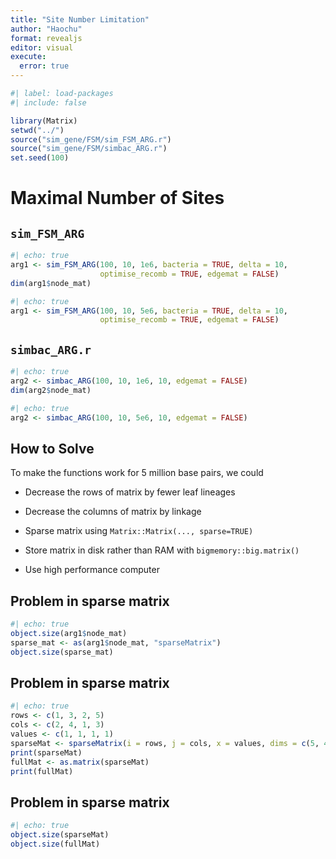 ```yaml
---
title: "Site Number Limitation"
author: "Haochu"
format: revealjs
editor: visual
execute:
  error: true
---
```


```r
#| label: load-packages
#| include: false

library(Matrix)
setwd("../")
source("sim_gene/FSM/sim_FSM_ARG.r")
source("sim_gene/FSM/simbac_ARG.r")
set.seed(100)
```

# Maximal Number of Sites

## `sim_FSM_ARG`

```r
#| echo: true
arg1 <- sim_FSM_ARG(100, 10, 1e6, bacteria = TRUE, delta = 10,
                    optimise_recomb = TRUE, edgemat = FALSE)
dim(arg1$node_mat)
```

```r
#| echo: true
arg1 <- sim_FSM_ARG(100, 10, 5e6, bacteria = TRUE, delta = 10,
                    optimise_recomb = TRUE, edgemat = FALSE)
```

## `simbac_ARG.r`

```r
#| echo: true
arg2 <- simbac_ARG(100, 10, 1e6, 10, edgemat = FALSE)
dim(arg2$node_mat)
```

```r
#| echo: true
arg2 <- simbac_ARG(100, 10, 5e6, 10, edgemat = FALSE)
```

## How to Solve

To make the functions work for 5 million base pairs, we could

-   Decrease the rows of matrix by fewer leaf lineages

-   Decrease the columns of matrix by linkage

-   Sparse matrix using `Matrix::Matrix(..., sparse=TRUE)`

-   Store matrix in disk rather than RAM with `bigmemory::big.matrix()`

-   Use high performance computer

## Problem in sparse matrix

```r
#| echo: true
object.size(arg1$node_mat)
sparse_mat <- as(arg1$node_mat, "sparseMatrix")
object.size(sparse_mat)
```

## Problem in sparse matrix

```r
#| echo: true
rows <- c(1, 3, 2, 5)
cols <- c(2, 4, 1, 3)
values <- c(1, 1, 1, 1)
sparseMat <- sparseMatrix(i = rows, j = cols, x = values, dims = c(5, 4))
print(sparseMat)
fullMat <- as.matrix(sparseMat)
print(fullMat)
```

## Problem in sparse matrix

```r
#| echo: true
object.size(sparseMat)
object.size(fullMat)
```
